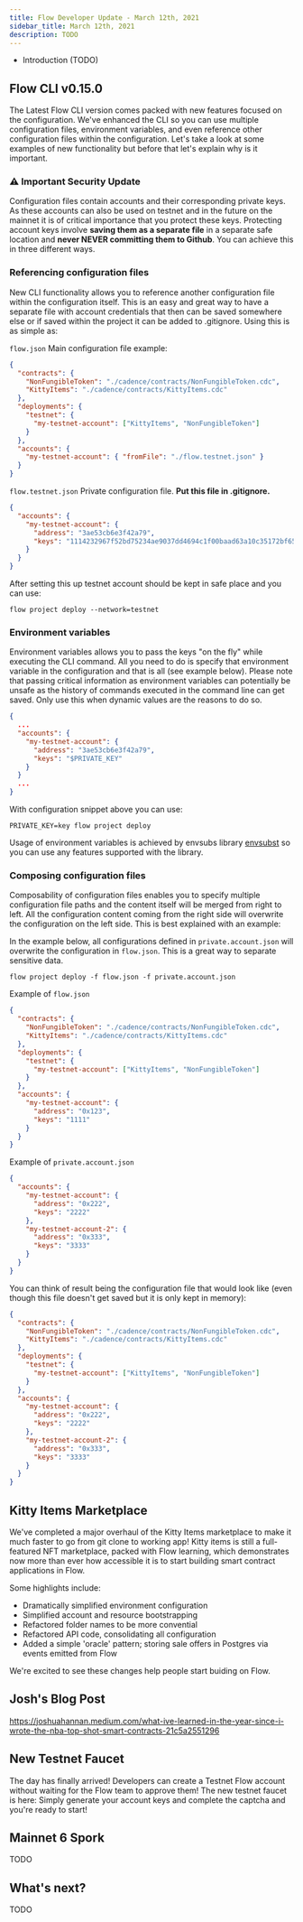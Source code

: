 ```yaml
---
title: Flow Developer Update - March 12th, 2021
sidebar_title: March 12th, 2021
description: TODO
---
```


- Introduction (TODO)

## Flow CLI v0.15.0

The Latest Flow CLI version comes packed with new features focused on the configuration. 
We've enhanced the CLI so you can use multiple configuration files, environment variables, 
and even reference other configuration files within the configuration. 
Let's take a look at some examples of new functionality but before that let's explain why is it important.

### ⚠️ Important Security Update

Configuration files contain accounts and their corresponding private keys. 
As these accounts can also be used on testnet and in the future on the mainnet it is of 
critical importance that you protect these keys. Protecting account keys involve **saving 
them as a separate file** in a separate safe location and **never NEVER committing them to Github**. 
You can achieve this in three different ways.

### Referencing configuration files

New CLI functionality allows you to reference another configuration file 
within the configuration itself. This is an easy and great way to have a separate file 
with account credentials that then can be saved somewhere else or if saved within the 
project it can be added to .gitignore. Using this is as simple as:

`flow.json` Main configuration file example:
```json
{
  "contracts": {
    "NonFungibleToken": "./cadence/contracts/NonFungibleToken.cdc",
    "KittyItems": "./cadence/contracts/KittyItems.cdc"
  },
  "deployments": {
    "testnet": {
      "my-testnet-account": ["KittyItems", "NonFungibleToken"]
    }
  },
  "accounts": {
    "my-testnet-account": { "fromFile": "./flow.testnet.json" }
  }
}
```

`flow.testnet.json` Private configuration file. **Put this file in .gitignore.**

```json
{
  "accounts": {
    "my-testnet-account": {
      "address": "3ae53cb6e3f42a79",
      "keys": "1114232967f52bd75234ae9037dd4694c1f00baad63a10c35172bf65fbb8ad1111"
    }
  }
}
```

After setting this up testnet account should be kept in safe place and you can use:

`flow project deploy --network=testnet`

### Environment variables

Environment variables allows you to pass the keys "on the fly" while executing the CLI command. 
All you need to do is specify that environment variable in the configuration and that is all 
(see example below). Please note that passing critical information as environment variables 
can potentially be unsafe as the history of commands executed in the command line can get saved. 
Only use this when dynamic values are the reasons to do so.

```json
{
  ...
  "accounts": {
    "my-testnet-account": {
      "address": "3ae53cb6e3f42a79",
      "keys": "$PRIVATE_KEY"
    }
  }
  ...
}
```

With configuration snippet above you can use:

`PRIVATE_KEY=key flow project deploy`


Usage of environment variables is achieved by envsubs library 
[envsubst](https://github.com/a8m/envsubst) so you can use any features supported with the library.


### Composing configuration files

Composability of configuration files enables you to specify multiple configuration 
file paths and the content itself will be merged from right to left. 
All the configuration content coming from the right side will overwrite the 
configuration on the left side. This is best explained with an example:

In the example below, all configurations defined in `private.account.json` will overwrite 
the configuration in `flow.json`. This is a great way to separate sensitive data.

`flow project deploy -f flow.json -f private.account.json`

Example of `flow.json`
```json
{
  "contracts": {
    "NonFungibleToken": "./cadence/contracts/NonFungibleToken.cdc",
    "KittyItems": "./cadence/contracts/KittyItems.cdc"
  },
  "deployments": {
    "testnet": {
      "my-testnet-account": ["KittyItems", "NonFungibleToken"]
    }
  },
  "accounts": {
    "my-testnet-account": {
      "address": "0x123",
      "keys": "1111"
    }
  }
}
```

Example of `private.account.json`
```json
{
  "accounts": {
    "my-testnet-account": {
      "address": "0x222",
      "keys": "2222"
    },
    "my-testnet-account-2": {
      "address": "0x333",
      "keys": "3333"
    }
  }
}
```

You can think of result being the configuration file that would look like 
(even though this file doesn't get saved but it is only kept in memory):

```json
{
  "contracts": {
    "NonFungibleToken": "./cadence/contracts/NonFungibleToken.cdc",
    "KittyItems": "./cadence/contracts/KittyItems.cdc"
  },
  "deployments": {
    "testnet": {
      "my-testnet-account": ["KittyItems", "NonFungibleToken"]
    }
  },
  "accounts": {
    "my-testnet-account": {
      "address": "0x222",
      "keys": "2222"
    },
    "my-testnet-account-2": {
      "address": "0x333",
      "keys": "3333"
    }
  }
}
```


## Kitty Items Marketplace

We've completed a major overhaul of the Kitty Items marketplace to make it much faster to go from git clone to working app!
Kitty items is still a full-featured NFT marketplace, packed with Flow learning, which demonstrates now more than ever how accessible it is to start building smart contract applications in Flow.

Some highlights include: <br/>
- Dramatically simplified environment configuration
- Simplified account and resource bootstrapping
- Refactored folder names to be more convential
- Refactored API code, consolidating all configuration
- Added a simple 'oracle' pattern; storing sale offers in Postgres via events emitted from Flow

We're excited to see these changes help people start buiding on Flow.

## Josh's Blog Post

https://joshuahannan.medium.com/what-ive-learned-in-the-year-since-i-wrote-the-nba-top-shot-smart-contracts-21c5a2551296

## New Testnet Faucet

The day has finally arrived! Developers can create a Testnet Flow account without waiting for the Flow team to approve them! The new testnet faucet is here: []()
Simply generate your account keys and complete the captcha and you're ready to start!

## Mainnet 6 Spork

TODO

## What's next?

TODO
